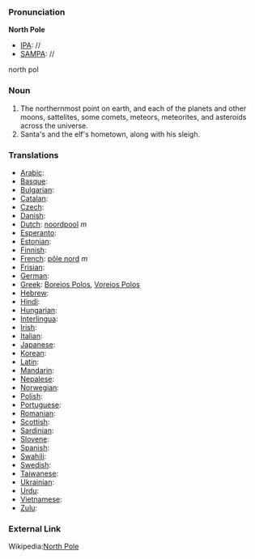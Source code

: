 ===Pronunciation===

'''North Pole'''
*[[IPA]]: //
*[[SAMPA]]: //
north pol
===Noun===

#The northernmost point on earth, and each of the planets and other moons, sattelites, some comets, meteors, meteorites, and asteroids across the universe.
#Santa's and the elf's hometown, along with his sleigh.
===Translations===

*[[Arabic]]:
*[[Basque]]:
*[[Bulgarian]]:
*[[Catalan]]:
*[[Czech]]:
*[[Danish]]:
*[[Dutch]]: [[noordpool]] ''m''
*[[Esperanto]]:
*[[Estonian]]:
*[[Finnish]]:
*[[French]]: [[pôle nord]] ''m''
*[[Frisian]]:
*[[German]]: 
*[[Greek]]: [[Boreios Polos]], [[Voreios Polos]]
*[[Hebrew]]:
*[[Hindi]]:
*[[Hungarian]]:
*[[Interlingua]]:
*[[Irish]]:
*[[Italian]]:
*[[Japanese]]:
*[[Korean]]:
*[[Latin]]:
*[[Mandarin]]:
*[[Nepalese]]:
*[[Norwegian]]:
*[[Polish]]:
*[[Portuguese]]:
*[[Romanian]]:
*[[Scottish]]:
*[[Sardinian]]:
*[[Slovene]]:
*[[Spanish]]:
*[[Swahili]]:
*[[Swedish]]:
*[[Taiwanese]]:
*[[Ukrainian]]:
*[[Urdu]]:
*[[Vietnamese]]:
*[[Zulu]]:

===External Link===

Wikipedia:[[wikipedia:en:North Pole|North Pole]]